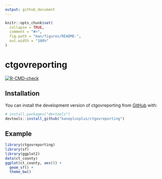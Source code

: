 ```yaml
---
output: github_document
---
```


<!-- README.md is generated from README.Rmd. Please edit that file -->

```r
knitr::opts_chunk$set(
  collapse = TRUE,
  comment = "#>",
  fig.path = "man/figures/README-",
  out.width = "100%"
)
```

# ctgovreporting

<!-- badges: start -->
[![R-CMD-check](https://github.com/kaneplusplus/ctgovreporting/workflows/R-CMD-check/badge.svg)](https://github.com/kaneplusplus/ctgovreporting/actions)
<!-- badges: end -->

## Installation

You can install the development version of ctgovreporting from [GitHub](https://github.com/) with:

``` r
# install.packages("devtools")
devtools::install_github("kaneplusplus/ctgovreporting")
```

## Example

```r
library(ctgovreporting)
library(sf)
library(ggplot2)
data(ct_county)
ggplot(ct_county, aes()) +
  geom_sf() +
  theme_bw()
```


